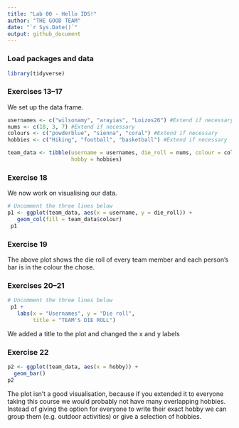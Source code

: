 ```yaml
---
title: "Lab 00 - Hello IDS!"
author: "THE GOOD TEAM"
date: "`r Sys.Date()`"
output: github_document
---
```


### Load packages and data

```r
library(tidyverse) 
```

### Exercises 13--17

We set up the data frame.

```r
usernames <- c("wilsonamy", "arayias", "Loizos26") #Extend if necessary
nums <- c(18, 3, 7) #Extend if necessary
colours <- c("powderblue", "sienna", "coral") #Extend if necessary
hobbies <- c("Hiking", "football", "basketball") #Extend if necessary

team_data <- tibble(username = usernames, die_roll = nums, colour = colours,
                    hobby = hobbies)
```

### Exercise 18
We now work on visualising our data.

```r
# Uncomment the three lines below
p1 <- ggplot(team_data, aes(x = username, y = die_roll)) +
   geom_col(fill = team_data$colour)
 p1
```

### Exercise 19
The above plot shows the die roll of every team member and each person's bar is in the colour the chose.

### Exercises 20--21

```r
# Uncomment the three lines below
 p1 +
   labs(x = "Usernames", y = "Die roll",
        title = "TEAM'S DIE ROLL")
```

We added a title to the plot and changed the x and y labels

### Exercise 22

```r
p2 <- ggplot(team_data, aes(x = hobby)) +
  geom_bar()
p2
```

The plot isn't a good visualisation, because if you extended it to everyone taking this course we would probably not have many overlapping hobbies. Instead of giving the option for everyone to write their exact hobby we can group them (e.g. outdoor activities) or give a selection of hobbies.
